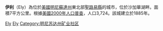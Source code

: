 '''伊利'''（Ely）為位於[[美國|美國]][[明尼蘇達州|明尼蘇達州]]東北部[[聖路易縣_(明尼蘇達州)|聖路易縣]]的城市，位於沙加華湖畔。面積7平方公里。根據[[美國2000年人口普查|美國2000年人口普查]]，人口3,724。該城建立於1885年。

{{coord|47|54|08|N|91|51|21|W|type:city_region:US-MN|display=title}}

{{Minnesota-stub}}

[[Category:明尼蘇達州城市|Ely]]
[[Category:聖路易斯縣城市_(明尼蘇達州)|Ely]]
[[Category:明尼苏达州矿业社区|Category:明尼苏达州矿业社区]]